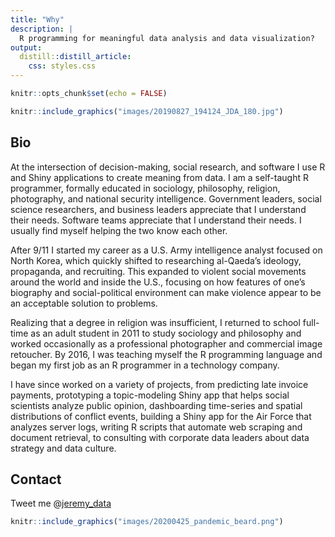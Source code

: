 ```yaml
---
title: "Why"
description: |
  R programming for meaningful data analysis and data visualization?
output:
  distill::distill_article:
    css: styles.css
---
```


```r
knitr::opts_chunk$set(echo = FALSE)
```

```r
knitr::include_graphics("images/20190827_194124_JDA_180.jpg")
```

## Bio

At the intersection of decision-making, social research, and software I use R and Shiny applications to create meaning from data. I am a self-taught R programmer, formally educated in sociology, philosophy, religion, photography, and national security intelligence. Government leaders, social science researchers, and business leaders appreciate that I understand their needs. Software teams appreciate that I understand their needs. I usually find myself helping the two know each other.

After 9/11 I started my career as a U.S. Army intelligence analyst focused on North Korea, which quickly shifted to researching al-Qaeda's ideology, propaganda, and recruiting. This expanded to violent social movements around the world and inside the U.S., focusing on how features of one's biography and social-political environment can make violence appear to be an acceptable solution to problems.

Realizing that a degree in religion was insufficient, I returned to school full-time as an adult student in 2011 to study sociology and philosophy and worked occasionally as a professional photographer and commercial image retoucher. By 2016, I was teaching myself the R programming language and began my first job as an R programmer in a technology company.

I have since worked on a variety of projects, from predicting late invoice payments, prototyping a topic-modeling Shiny app that helps social scientists analyze public opinion, dashboarding time-series and spatial distributions of conflict events, building a Shiny app for the Air Force that analyzes server logs, writing R scripts that automate web scraping and document retrieval, to consulting with corporate data leaders about data strategy and data culture.


## Contact

Tweet me @[jeremy_data](https://twitter.com/jeremy_data)

```r
knitr::include_graphics("images/20200425_pandemic_beard.png")
```
